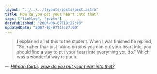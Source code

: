 ```yaml
---
layout: "../../../layouts/posts/post.astro"
title: How do you put your heart into that?
tags: ["linklog", "quote"]
datePublished: "2007-06-07T19:27:00"
updatedDate: "2007-06-07T19:27:00"
---
```


> I explained all of this to the student. When I was finished he replied, "So, rather than just taking on jobs you can put your heart into, you should find a way to put your heart into everything you do." Which was a wonderful way to put it.

— <cite>[Hillman Curtis, _How do you put your heart into that?_](http://www.37signals.com/svn/posts/452-how-do-you-put-your-heart-into-that)</cite>
